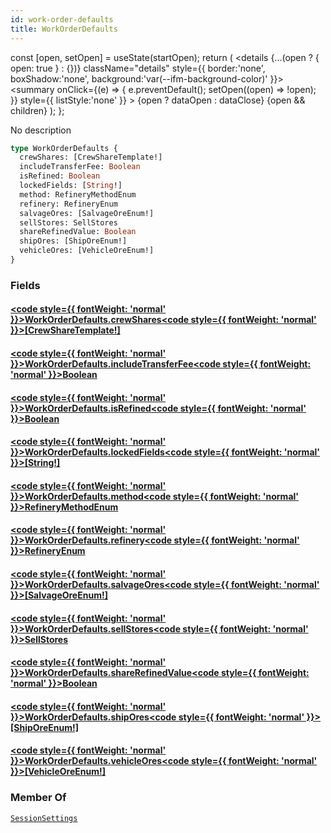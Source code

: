 ```yaml
---
id: work-order-defaults
title: WorkOrderDefaults
---
```









  const [open, setOpen] = useState(startOpen);
  return (
    <details {...(open ? { open: true } : {})} className="details" style={{ border:'none', boxShadow:'none', background:'var(--ifm-background-color)' }}>
      <summary
        onClick={(e) => {
          e.preventDefault();
          setOpen((open) => !open);
        }}
        style={{ listStyle:'none' }}
      >
      {open ? dataOpen : dataClose}
      </summary>
      {open && children}
    </details>
  );
};








No description


```graphql
type WorkOrderDefaults {
  crewShares: [CrewShareTemplate!]
  includeTransferFee: Boolean
  isRefined: Boolean
  lockedFields: [String!]
  method: RefineryMethodEnum
  refinery: RefineryEnum
  salvageOres: [SalvageOreEnum!]
  sellStores: SellStores
  shareRefinedValue: Boolean
  shipOres: [ShipOreEnum!]
  vehicleOres: [VehicleOreEnum!]
}
```




### Fields

#### [<code style={{ fontWeight: 'normal' }}>WorkOrderDefaults.<b>crewShares</b></code>](#)<Bullet />[<code style={{ fontWeight: 'normal' }}><b>[CrewShareTemplate!]</b></code>](/api/types/objects/crew-share-template.mdx) <Badge class="badge badge--secondary " text="list"/> <Badge class="badge badge--secondary " text="object"/> 



#### [<code style={{ fontWeight: 'normal' }}>WorkOrderDefaults.<b>includeTransferFee</b></code>](#)<Bullet />[<code style={{ fontWeight: 'normal' }}><b>Boolean</b></code>](/api/types/scalars/boolean.mdx) <Badge class="badge badge--secondary " text="scalar"/> 



#### [<code style={{ fontWeight: 'normal' }}>WorkOrderDefaults.<b>isRefined</b></code>](#)<Bullet />[<code style={{ fontWeight: 'normal' }}><b>Boolean</b></code>](/api/types/scalars/boolean.mdx) <Badge class="badge badge--secondary " text="scalar"/> 



#### [<code style={{ fontWeight: 'normal' }}>WorkOrderDefaults.<b>lockedFields</b></code>](#)<Bullet />[<code style={{ fontWeight: 'normal' }}><b>[String!]</b></code>](/api/types/scalars/string.mdx) <Badge class="badge badge--secondary " text="list"/> <Badge class="badge badge--secondary " text="scalar"/> 



#### [<code style={{ fontWeight: 'normal' }}>WorkOrderDefaults.<b>method</b></code>](#)<Bullet />[<code style={{ fontWeight: 'normal' }}><b>RefineryMethodEnum</b></code>](/api/types/enums/refinery-method-enum.mdx) <Badge class="badge badge--secondary " text="enum"/> 



#### [<code style={{ fontWeight: 'normal' }}>WorkOrderDefaults.<b>refinery</b></code>](#)<Bullet />[<code style={{ fontWeight: 'normal' }}><b>RefineryEnum</b></code>](/api/types/enums/refinery-enum.mdx) <Badge class="badge badge--secondary " text="enum"/> 



#### [<code style={{ fontWeight: 'normal' }}>WorkOrderDefaults.<b>salvageOres</b></code>](#)<Bullet />[<code style={{ fontWeight: 'normal' }}><b>[SalvageOreEnum!]</b></code>](/api/types/enums/salvage-ore-enum.mdx) <Badge class="badge badge--secondary " text="list"/> <Badge class="badge badge--secondary " text="enum"/> 



#### [<code style={{ fontWeight: 'normal' }}>WorkOrderDefaults.<b>sellStores</b></code>](#)<Bullet />[<code style={{ fontWeight: 'normal' }}><b>SellStores</b></code>](/api/types/objects/sell-stores.mdx) <Badge class="badge badge--secondary " text="object"/> 



#### [<code style={{ fontWeight: 'normal' }}>WorkOrderDefaults.<b>shareRefinedValue</b></code>](#)<Bullet />[<code style={{ fontWeight: 'normal' }}><b>Boolean</b></code>](/api/types/scalars/boolean.mdx) <Badge class="badge badge--secondary " text="scalar"/> 



#### [<code style={{ fontWeight: 'normal' }}>WorkOrderDefaults.<b>shipOres</b></code>](#)<Bullet />[<code style={{ fontWeight: 'normal' }}><b>[ShipOreEnum!]</b></code>](/api/types/enums/ship-ore-enum.mdx) <Badge class="badge badge--secondary " text="list"/> <Badge class="badge badge--secondary " text="enum"/> 



#### [<code style={{ fontWeight: 'normal' }}>WorkOrderDefaults.<b>vehicleOres</b></code>](#)<Bullet />[<code style={{ fontWeight: 'normal' }}><b>[VehicleOreEnum!]</b></code>](/api/types/enums/vehicle-ore-enum.mdx) <Badge class="badge badge--secondary " text="list"/> <Badge class="badge badge--secondary " text="enum"/> 







### Member Of

[`SessionSettings`](/api/types/objects/session-settings.mdx)  <Badge class="badge badge--secondary badge--relation" text="object"/>